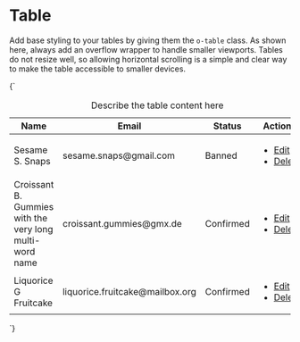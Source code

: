 
<Meta title="UI/Data/Table" />

# Table

Add base styling to your tables by giving them the `o-table` class. As shown here, always add an overflow wrapper to handle smaller viewports. Tables do not resize well, so allowing horizontal scrolling is a simple and clear way to make the table accessible to smaller devices.

<Canvas>
  <Story name="Table">
    {`
      <div class="u-overflow--x">
        <table class="a-card o-table u-h6">
          <caption class="u-sr-only">Describe the table content here</caption>
          <thead>
            <tr>
              <th scope="col">Name</th>
              <th scope="col">Email</th>
              <th scope="col">Status</th>
              <th scope="col"><span class="u-sr-only">Actions</span></th>
            </tr>
          </thead>
          <tbody>
            <tr>
              <td>Sesame S. Snaps</td>
              <td>sesame.snaps@gmail.com</td>
              <td><span class="a-badge a-badge--danger">Banned</span></td>
              <td class="u-text--right">
                <ul class="u-list-reset u-flex u-flex--inline">
                  <li class="u-margin-xs--right">
                    <a href="/" class="a-button a-button--small">Edit</a>
                  </li>
                  <li>
                    <a href="/" class="a-button a-button--danger a-button--small">Delete</a>
                  </li>
                </ul>
              </td>
            </tr>
            <tr>
              <td>Croissant B. Gummies with the very long multi-word name</td>
              <td>croissant.gummies@gmx.de</td>
              <td><span class="a-badge a-badge--positive">Confirmed</span></td>
              <td class="u-text--right">
                <ul class="u-list-reset u-flex u-flex--inline">
                  <li class="u-margin-xs--right">
                    <a href="/" class="a-button a-button--small">Edit</a>
                  </li>
                  <li>
                    <a href="/" class="a-button a-button--danger a-button--small">Delete</a>
                  </li>
                </ul>
              </td>
            </tr>
            <tr>
              <td>Liquorice G Fruitcake</td>
              <td>liquorice.fruitcake@mailbox.org</td>
              <td><span class="a-badge a-badge--positive">Confirmed</span></td>
              <td class="u-text--right">
                <ul class="u-list-reset u-flex u-flex--inline">
                  <li class="u-margin-xs--right">
                    <a href="/" class="a-button a-button--small">Edit</a>
                  </li>
                  <li>
                    <a href="/" class="a-button a-button--danger a-button--small">Delete</a>
                  </li>
                </ul>
              </td>
            </tr>
          </tbody>
        </table>
      </div>
    `}
  </Story>
</Canvas>
